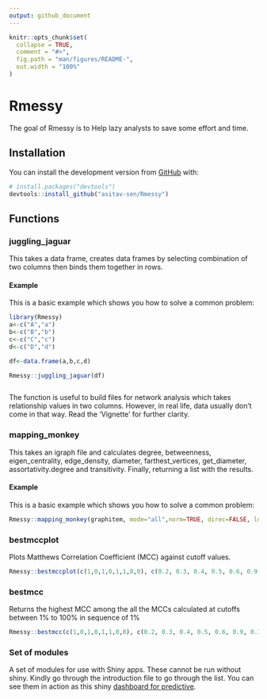 ```yaml
---
output: github_document
---
```


<!-- README.md is generated from README.Rmd. Please edit that file -->

```r
knitr::opts_chunk$set(
  collapse = TRUE,
  comment = "#>",
  fig.path = "man/figures/README-",
  out.width = "100%"
)
```

# Rmessy

<!-- badges: start -->
<!-- badges: end -->

The goal of Rmessy is to Help lazy analysts to save some effort and time.

## Installation

You can install the development version from [GitHub](https://github.com/) with:

``` r
# install.packages("devtools")
devtools::install_github("asitav-sen/Rmessy")
```

## Functions

### juggling_jaguar

This takes a data frame, creates data frames by selecting combination of two columns then binds them together in rows.

#### Example

This is a basic example which shows you how to solve a common problem:

```r
library(Rmessy)
a<-c("A","a")
b<-c("B","b")
c<-c("C","c")
d<-c("D","d")

df<-data.frame(a,b,c,d)

Rmessy::juggling_jaguar(df)



```
The function is useful to build files for network analysis which takes relationship values in two columns. However, in real life, data usually don't come in that way. Read the 'Vignette' for further clarity.

### mapping_monkey

This takes an igraph file and calculates degree, betweenness, eigen_centrality, edge_density, diameter, farthest_vertices, get_diameter, assortativity.degree and transitivity. Finally, returning a list with the results.

#### Example

This is a basic example which shows you how to solve a common problem:

```r


Rmessy::mapping_monkey(graphitem, mode="all",norm=TRUE, direc=FALSE, loops=FALSE)


```

### bestmccplot

Plots Matthews Correlation Coefficient (MCC) against cutoff values.


```r
Rmessy::bestmccplot(c(1,0,1,0,1,1,0,0), c(0.2, 0.3, 0.4, 0.5, 0.6, 0.9, 0.3, 0.8))
```

### bestmcc

Returns the highest MCC among the all the MCCs calculated at cutoffs between 1% to 100% in sequence of 1%

```r
Rmessy::bestmcc(c(1,0,1,0,1,1,0,0), c(0.2, 0.3, 0.4, 0.5, 0.6, 0.9, 0.3, 0.8))
```

### Set of modules

A set of modules for use with Shiny apps. These cannot be run without shiny. Kindly go through the introduction file to go through the list.
You can see them in action as this shiny [dashboard for predictive](https://asitav-sen.shinyapps.io/nitirun/).

